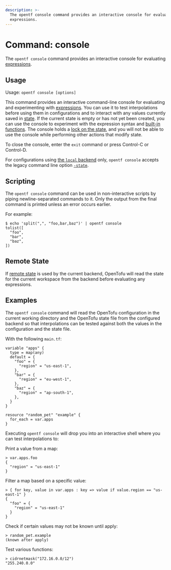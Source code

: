 ```yaml
---
description: >-
  The opentf console command provides an interactive console for evaluating
  expressions.
---
```


# Command: console

The `opentf console` command provides an interactive console for
evaluating [expressions](/docs/language/expressions).

## Usage

Usage: `opentf console [options]`

This command provides an interactive command-line console for evaluating and
experimenting with [expressions](/docs/language/expressions).
You can use it to test interpolations before using them in configurations
and to interact with any values currently saved in
[state](/docs/language/state). If the current state is empty or has not yet been created, you can use the console to experiment with the expression syntax and
[built-in functions](/docs/language/functions). The console holds a [lock on the state](/docs/language/state/locking), and you will not be able to use the console while performing other actions that modify state.

To close the console, enter the `exit` command or press Control-C
or Control-D.

For configurations using
[the `local` backend](/docs/language/settings/backends/local) only,
`opentf console` accepts the legacy command line option
[`-state`](/docs/language/settings/backends/local#command-line-arguments).

## Scripting

The `opentf console` command can be used in non-interactive scripts
by piping newline-separated commands to it. Only the output from the
final command is printed unless an error occurs earlier.

For example:

```shell
$ echo 'split(",", "foo,bar,baz")' | opentf console
tolist([
  "foo",
  "bar",
  "baz",
])
```

## Remote State

If [remote state](/docs/language/state/remote) is used by the current backend,
OpenTofu will read the state for the current workspace from the backend
before evaluating any expressions.

## Examples

The `opentf console` command will read the OpenTofu configuration in the
current working directory and the OpenTofu state file from the configured
backend so that interpolations can be tested against both the values in the
configuration and the state file.

With the following `main.tf`:

```hcl
variable "apps" {
  type = map(any)
  default = {
    "foo" = {
      "region" = "us-east-1",
    },
    "bar" = {
      "region" = "eu-west-1",
    },
    "baz" = {
      "region" = "ap-south-1",
    },
  }
}

resource "random_pet" "example" {
  for_each = var.apps
}
```

Executing `opentf console` will drop you into an interactive shell where you
can test interpolations to:

Print a value from a map:

```
> var.apps.foo
{
  "region" = "us-east-1"
}
```

Filter a map based on a specific value:

```
> { for key, value in var.apps : key => value if value.region == "us-east-1" }
{
  "foo" = {
    "region" = "us-east-1"
  }
}
```

Check if certain values may not be known until apply:

```
> random_pet.example
(known after apply)
```

Test various functions:

```
> cidrnetmask("172.16.0.0/12")
"255.240.0.0"
```

